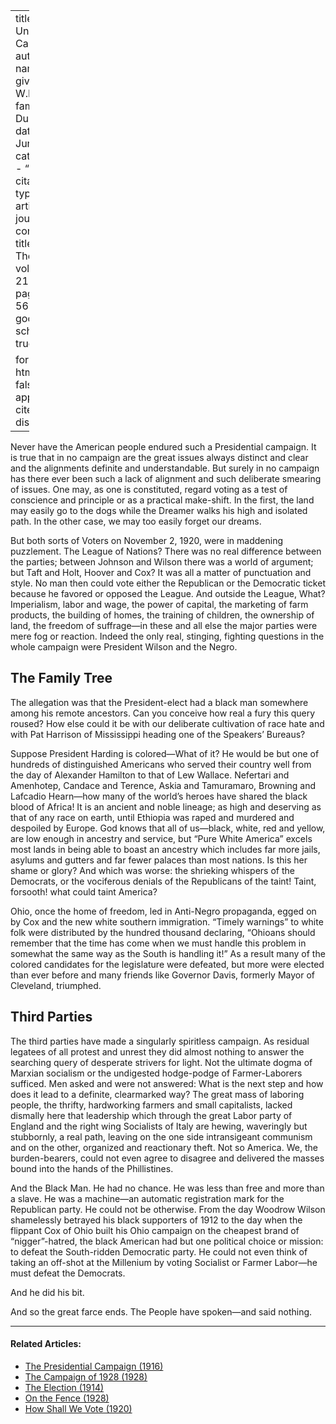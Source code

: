 
---
title: 'The Unreal Campaign'
author:
  - name:
      given: W.E.B.
      family: Du Bois
date: Jun. 1920
categories: 
  - ""
citation: 
  type: article-journal
  container-title: The Crisis
  volume: 21
  issue: 2
  page: 54-56
google-scholar: true

format:
  html:
    toc: false
    appendix-cite-as: display
---


Never have the American people endured such a Presidential campaign. It is true that in no campaign are the great issues always distinct and clear and the alignments definite and understandable. But surely in no campaign has there ever been such a lack of alignment and such deliberate smearing of issues. One may, as one is constituted, regard voting as a test of conscience and principle or as a practical make-shift. In the first, the land may easily go to the dogs while the Dreamer walks his high and isolated path. In the other case, we may too easily forget our dreams.

But both sorts of Voters on November 2, 1920, were in maddening puzzlement. The League of Nations? There was no real difference between the parties; between Johnson and Wilson there was a world of argument; but Taft and Holt, Hoover and Cox? It was all a matter of punctuation and style. No man then could vote either the Republican or the Democratic ticket because he favored or opposed the League. And outside the League, What? Imperialism, labor and wage, the power of capital, the marketing of farm products, the building of homes, the training of children, the ownership of land, the freedom of suffrage---in these and all else the major parties were mere fog or reaction. Indeed the only real, stinging, fighting questions in the whole campaign were President Wilson and the Negro.

## The Family Tree

The allegation was that the President-elect had a black man somewhere among his remote ancestors. Can you conceive how real a fury this query roused? How else could it be with our deliberate cultivation of race hate and with Pat Harrison of Mississippi heading one of the Speakers' Bureaus?

Suppose President Harding is colored---What of it? He would be but one of hundreds of distinguished Americans who served their country well from the day of Alexander Hamilton to that of Lew Wallace. Nefertari and Amenhotep, Candace and Terence, Askia and Tamuramaro, Browning and Lafcadio Hearn---how many of the world's heroes have shared the black blood of Africa! It is an ancient and noble lineage; as high and deserving as that of any race on earth, until Ethiopia was raped and murdered and despoiled by Europe. God knows that all of us---black, white, red and yellow, are low enough in ancestry and service, but "Pure White America" excels most lands in being able to boast an ancestry which includes far more jails, asylums and gutters and far fewer palaces than most nations. Is this her shame or glory? And which was worse: the shrieking whispers of the Democrats, or the vociferous denials of the Republicans of the taint! Taint, forsooth! what could taint America?

Ohio, once the home of freedom, led in Anti-Negro propaganda, egged on by Cox and the new white southern immigration. "Timely warnings" to white folk were distributed by the hundred thousand declaring, "Ohioans should remember that the time has come when we must handle this problem in somewhat the same way as the South is handling it!" As a result many of the colored candidates for the legislature were defeated, but more were elected than ever before and many friends like Governor Davis, formerly Mayor of Cleveland, triumphed.

## Third Parties

The third parties have made a singularly spiritless campaign. As residual legatees of all protest and unrest they did almost nothing to answer the searching query of desperate strivers for light. Not the ultimate dogma of Marxian socialism or the undigested hodge-podge of Farmer-Laborers sufficed. Men asked and were not answered: What is the next step and how does it lead to a definite, clearmarked way? The great mass of laboring people, the thrifty, hardworking farmers and small capitalists, lacked dismally here that leadership which through the great Labor party of England and the right wing Socialists of Italy are hewing, waveringly but stubbornly, a real path, leaving on the one side intransigeant communism and on the other, organized and reactionary theft. Not so America. We, the burden-bearers, could not even agree to disagree and delivered the masses bound into the hands of the Phillistines.

And the Black Man. He had no chance. He was less than free and more than a slave. He was a machine---an automatic registration mark for the Republican party. He could not be otherwise. From the day Woodrow Wilson shamelessly betrayed his black supporters of 1912 to the day when the flippant Cox of Ohio built his Ohio campaign on the cheapest brand of "nigger"-hatred, the black American had but one political choice or mission: to defeat the South-ridden Democratic party. He could not even think of taking an off-shot at the Millenium by voting Socialist or Farmer Labor---he must defeat the Democrats.

And he did his bit.

And so the great farce ends. The People have spoken---and said nothing.

<!-- Similar articles start here -->
<div  class="clear-wrap"></div>
<hr>
#### Related Articles:

* [The Presidential Campaign (1916)](/Volumes/12/06/presidential_campaign.html)
* [The Campaign of 1928 (1928)](/Volumes/35/12/campaign_of_1928.html)
* [The Election (1914)](/Volumes/09/02/election.html)
* [On the Fence (1928)](/Volumes/35/11/on_the_fence.html)
* [How Shall We Vote (1920)](/Volumes/20/05/how_shall_we_vote.html)

<!-- Similar articles end here -->